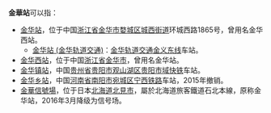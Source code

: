 '''金華站'''可以指：

*[[金华站|金华站]]，位于中国[[浙江省|浙江省]][[金华市|金华市]][[婺城区|婺城区]][[城西街道_(金华市)|城西街道]]环城西路1865号，曾用名金华西站。
**[[金华站_(金华轨道交通)|金华站 (金华轨道交通)]]：[[金华轨道交通|金华轨道交通]][[金义东线|金义东线]]车站。
*[[金华西站|金华西站]]，位于中国[[浙江省|浙江省]][[金华市|金华市]]，曾用名金华站。
*[[金华镇站|金华镇站]]，中国[[贵州省|贵州省]][[贵阳市|贵阳市]][[观山湖区|观山湖区]][[贵阳市域快铁|贵阳市域快铁]]车站。
*[[金华乡站|金华乡站]]，中国[[河南省|河南省]][[南阳市|南阳市]][[宛城区|宛城区]][[宁西铁路|宁西铁路]]车站，2015年撤销。
*[[金華信號場|金華信號場]]，位于日本[[北海道|北海道]][[北見市|北見市]]，屬於北海道旅客鐵道石北本線，原称金华站，2016年3月降级为信号场。

{{disambig|Cat=三字車站名消歧義}}